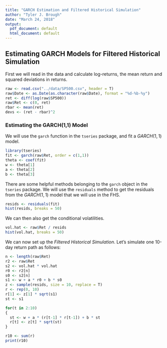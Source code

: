 ---
title: "GARCH Estimation and Filtered Historical Simulation"
author: "Tyler J. Brough"
date: "March 24, 2018"
output:
  pdf_document: default
  html_document: default
---

## Estimating GARCH Models for Filtered Historical Simulation

First we will read in the data and calculate log-returns, the mean return and squared deviations in returns. 


```{r, warning = FALSE}
raw <- read.csv("../data/SP500.csv", header = T)
raw$Date <- as.Date(as.character(raw$Date), format = "%d-%b-%y")
ret <- diff(log(raw$SP500))
raw$Ret <- c(0, ret)
rbar <- mean(ret)
devs <- (ret - rbar)^2
```


### Estimating the GARCH(1,1) Model

We will use the `garch` function in the `tseries` package, and fit a $GARCH(1,1)$ model.

```{r, results = "hide", warning= FALSE}
library(tseries)
fit <- garch(raw$Ret, order = c(1,1))
theta <- coef(fit)
w <- theta[1]
a <- theta[2]
b <- theta[3]
```

There are some helpful methods belonging to the `garch` object in the `tseries` package. We will use the `residuals` method to get the residuals from the $GARCH(1,1)$ model that we will use in the FHS. 

```{r}
resids <- residuals(fit)
hist(resids, breaks = 50)
```

We can then also get the conditional volatilities. 


```{r}
vol.hat <- raw$Ret / resids
hist(vol.hat, breaks = 50)
```

We can now set up the *Filtered Historical Simulation*. Let's simulate one 10-day return path as follows:

```{r, warnings = FALSE}
n <- length(raw$Ret)
r2 <- raw$Ret
s2 <- vol.hat * vol.hat
r0 <- r2[n]
s0 <- s2[n]
s1 <- w + a * r0 + b * s0
z <- sample(resids, size = 10, replace = T)
r <- rep(0, 10)
r[1] <- z[1] * sqrt(s1)
st <- s1

for(t in 2:10)
{
  st <- w + a * (r[t-1] * r[t-1]) + b * st
  r[t] <- z[t] * sqrt(st)
}

r10 <- sum(r)
print(r10)
```
